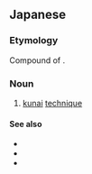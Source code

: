 ==Japanese==
{{ja-kanjitab|苦|無|術}}

===Etymology===
Compound of {{compound|lang=ja|sort=くないじゅつ|苦無|tr1=kunai|t1=the ''kunai'' tool and weapon|術|tr2=jutsu|t2=technique}}.

===Noun===
{{ja-noun|くないじゅつ}}

# [[kunai]] [[technique]]

====See also====
* {{pedialite|Knife throwing}}
* {{ja-r|手裏剣術|しゅりけん じゅつ}}
* {{l|en|shinobi}}